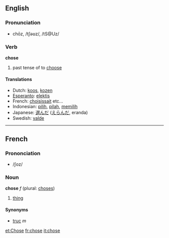 ==English==
=== Pronunciation ===
*chōz, /tʃəʊz/, /tS@Uz/

=== Verb ===
'''chose'''

# past tense of to [[choose]]

==== Translations ====
*Dutch: [[koos]], [[kozen]]
*[[Esperanto]]: [[elektis]]
*French: [[choisissait]] etc...
*Indonesian: [[pilih]], [[pilah]], [[pilih|memilih]]
*Japanese: [[選んだ]] ([[えらんだ]], eranda)
*Swedish: [[valde]]

----

==French==

===Prononciation===
* /ʃoz/

===Noun===
'''chose''' ''f'' (plural: [[choses]])

# [[thing]]

====Synonyms====
*[[truc]] ''m''

[[et:Chose]]
[[fr:chose]]
[[it:chose]]